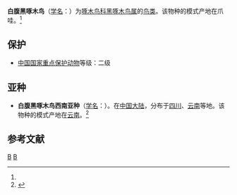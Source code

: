 {{Speciesbox
| taxon = Dryocopus javensis
| status = LC 
| status_system = IUCN3.1
| binomial_authority = (Horsfield)<ref name='id2374'>{{cite web| url =http://www.bioinfo.cn/db05/BjdwSpecies.php?action=view&id=2374| title =白腹黑啄木鸟| work =《中国动物物种编目数据库》| publisher =中国科学院微生物研究所| author =中国科学院动物研究所| accessdate =2009-04-04| deadurl =yes| archiveurl =https://web.archive.org/web/20160305065401/http://www.bioinfo.cn/db05/BjdwSpecies.php?action=view&id=2374| archivedate =2016-03-05}}</ref>
}}

'''白腹黑啄木鸟'''（[[学名|学名]]：{{lang|la|''Dryocopus javensis''}}）为[[啄木鸟科|啄木鸟科]][[黑啄木鸟属|黑啄木鸟属]]的[[鸟类|鸟类]]。该物种的模式产地在爪哇。<ref name='id2374'/>

==保护==
*[[中國國家重點保護野生動物名錄|中国国家重点保护动物]]等级：二级

==亚种==
*'''白腹黑啄木鸟西南亚种'''（[[学名|学名]]：{{lang|la|''Dryocopus javensis forresti''}}）。在[[中国大陆|中国大陆]]，分布于[[四川|四川]]、[[云南|云南]]等地。该物种的模式产地在[[云南|云南]]。<ref name='id2375'>{{cite web| url =http://www.bioinfo.cn/db05/BjdwSpecies.php?action=view&id=2375| title =白腹黑啄木鸟西南亚种| work =《中国动物物种编目数据库》| publisher =中国科学院微生物研究所| author =中国科学院动物研究所| accessdate =2009-04-04| deadurl =yes| archiveurl =https://web.archive.org/web/20160305002445/http://www.bioinfo.cn/db05/BjdwSpecies.php?action=view&id=2375| archivedate =2016-03-05}}</ref>

== 参考文献 ==
{{reflist}}

{{Taxonbar|from=Q495520}}
{{Authority control}}

[[Category:黑啄木鸟属|B]]
[[Category:中国国家二级保护动物|B]]